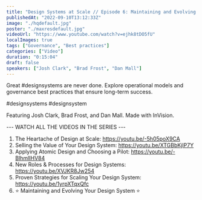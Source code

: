 ```yaml
---
title: "Design Systems at Scale // Episode 6: Maintaining and Evolving Your Design System"
publishedAt: "2022-09-10T13:12:33Z"
image: "./hqdefault.jpg"
poster: "./maxresdefault.jpg"
videoUrl: "https://www.youtube.com/watch?v=ejhk8tDO5fU"
localImages: true
tags: ["Governance", "Best practices"]
categories: ["Video"]
duration: "0:15:04"
draft: false
speakers: ["Josh Clark", "Brad Frost", "Dan Mall"]
---
```


Great #designsystems are never done. Explore operational models and governance best practices that ensure long-term success.

#designsystems #designsystem

Featuring Josh Clark, Brad Frost, and Dan Mall. Made with InVision.

--- WATCH ALL THE VIDEOS IN THE SERIES ---

1. The Heartache of Design at Scale: https://youtu.be/-5h05poX9CA
2. Selling the Value of Your Design System: https://youtu.be/XTGBbKjIP7Y
3. Applying Atomic Design and Choosing a Pilot: https://youtu.be/-BlhmlIHV84
4. New Roles & Processes for Design Systems: https://youtu.be/XVJKR8Jw254
5. Proven Strategies for Scaling Your Design System: https://youtu.be/1yrpXTqxQfc
6. ⭐️ Maintaining and Evolving Your Design System ⭐️

